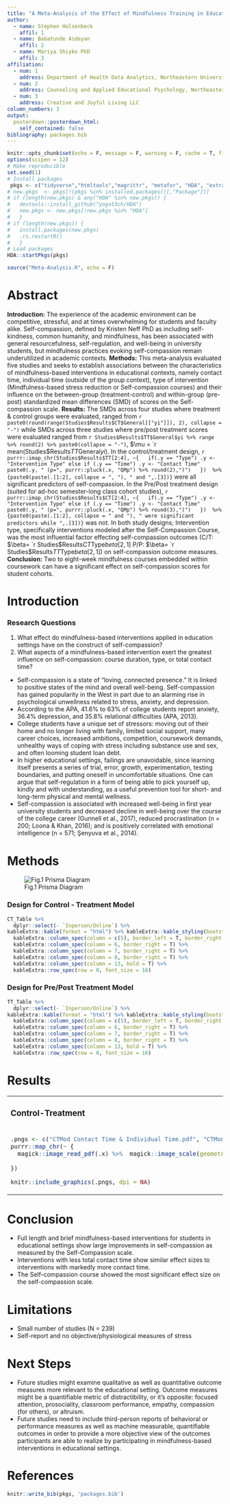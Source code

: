 ```yaml
---
title: "A Meta-Analysis of the Effect of Mindfulness Training in Education on Self-Compassion"
author:
  - name: Stephen Holsenbeck
    affil: 1
  - name: Babatunde Aideyan
    affil: 2
  - name: Mariya Shiyko PhD
    affil: 3
affiliation:
  - num: 1
    address: Department of Health Data Analytics, Northeastern University; Boston, MA
  - num: 2
    address: Counseling and Applied Educational Psychology, Northeastern University; Boston, MA
  - num: 3
    address: Creative and Joyful Living LLC
column_numbers: 3
output: 
  posterdown::posterdown_html:
    self_contained: false
bibliography: packages.bib
---
```


```r
knitr::opts_chunk$set(echo = F, message = F, warning = F, cache = T, fig.align = 'center', fig.height = 5, fig.width = 7.5, tidy = T, tidy.opts = list(width.cutoff = 80))
options(scipen = 12)
# Make reproducible
set.seed(1)
# Install packages
 pkgs <- c("tidyverse","htmltools","magrittr", "metafor", "HDA", "extrafont")
# new.pkgs  <- pkgs[!(pkgs %in% installed.packages()[,"Package"])]
# if (length(new.pkgs) & any("HDA" %in% new.pkgs)) {
#   devtools::install_github("yogat3ch/HDA")
#   new.pkgs <- new.pkgs[!new.pkgs %in% "HDA"]
#   }
# if (length(new.pkgs)) {
#   install.packages(new.pkgs)
#   .rs.restartR()
#   }
# Load packages
HDA::startPkgs(pkgs)
```
```r
source("Meta-Analysis.R", echo = F)

```

<link rel="stylesheet" href="pd.css">


# Abstract

**Introduction:** The experience of the academic environment can be competitive, stressful, and at times overwhelming for students and faculty alike. Self-compassion, defined by Kristen Neff PhD as including self-kindness, common humanity, and mindfulness, has been associated with general resourcefulness, self-regulation, and well-being in university students, but mindfulness practices evoking self-compassion remain underutilized in academic contexts. **Methods:** This meta-analysis evaluated five studies and seeks to establish associations between the characteristics of mindfulness-based interventions in educational contexts, namely contact time, individual time (outside of the group context), type of intervention (Mindfulness-based stress reduction or Self-compassion courses) and their influence on the between-group (treatment-control) and within-group (pre-post) standardized mean differences (SMD) of scores on the Self-compassion scale. **Results:** The SMDs across four studies where treatment & control groups were evaluated, ranged from `r  paste0(round(range(Studies$Results$CT$General[["yi"]]), 2), collapse = "-")` while SMDs across three studies where pre/post treatment scores were evaluated ranged from `r Studies$Results$TT$General$yi %>% range %>% round(2) %>% paste0(collapse = "-")`, $\mu = `r mean(Studies$Results$TT$General$yi) %>% round(2)`$.  In the control/treatment design, `r purrr::imap_chr(Studies$Results$TT[2:4], ~{
  if(.y == "Type") .y <- "Intervention Type" else if (.y == "Time") .y <- "Contact Time"
  paste0(.y, " (p=", purrr::pluck(.x, "QMp") %>% round(2),")")  
})  %>% {paste0(paste(.[1:2], collapse = ", "), " and ",.[3])}` were all significant predictors of self-compassion. In the Pre/Post treatment design  (suited for ad-hoc semester-long class cohort studies),  `r purrr::imap_chr(Studies$Results$CT[2:4], ~{
  if(.y == "Type") .y <- "Intervention Type" else if (.y == "Time") .y <- "Contact Time"
  paste0(.y, " (p=", purrr::pluck(.x, "QMp") %>% round(3),")")  
})  %>% {paste0(paste(.[1:2], collapse = " and "), " were significant predictors while ",.[3])}` was not. In both study designs; Intervention type, specifically interventions modeled after the Self-Compassion Course, was the most influential factor effecting self-compassion outcomes (C/T: $\beta= `r Studies$Results$CT$Type$beta[2 ,1] %>% round(2)`$ P/P: $\beta= `r Studies$Results$TT$Type$beta[2 ,1] %>% round(2)`$) on self-compassion outcome measures. **Conclusion:** Two to eight-week mindfulness courses embedded within coursework can have a significant effect on self-compassion scores for student cohorts.

# Introduction
### Research Questions
<ol>
<li>What effect do mindfulness-based interventions applied in education settings have on the construct of self-compassion?</li>
<li>What aspects of a mindfulness-based intervention exert the greatest influence on self-compassion: course duration, type, or total contact time?</li>
</ol>
 
- Self-compassion is a state of “loving, connected presence.” It is linked to positive states of the mind and overall well-being. Self-compassion has gained popularity in the West in part due to an alarming rise in psychological unwellness related to stress, anxiety, and depression. 
- According to the APA, 41.6% to 63% of college students report anxiety, 36.4% depression, and 35.8% relational difficulties (APA, 2013).
- College students have a unique set of stressors: moving out of their home and no longer living with family, limited social support, many career choices, increased ambitions, competition, coursework demands, unhealthy ways of coping with stress including substance use and sex, and often looming student loan debt.
- In higher educational settings, failings are unavoidable, since learning itself presents a series of trial, error, growth, experimentation, testing boundaries, and putting oneself in uncomfortable situations. One can argue that self-regulation in a form of being able to pick yourself up, kindly and with understanding, as a useful prevention tool for short- and long-term physical and mental wellness. 
- Self-compassion is associated with increased well-being in first year university students and decreased decline in well-being over the course of the college career (Gunnell et al., 2017), reduced procrastination (n = 200; Loona & Khan, 2016); and is positively correlated with emotional intelligence (n = 571; Şenyuva et al., 2014).

# Methods
![Fig.1 Prisma Diagram](PrismaDiagram.png)

### Design for Control - Treatment Model
```r

CT_Table %>%
  dplyr::select(- `Inperson/Online`) %>% 
kableExtra::kable(format = "html") %>% kableExtra::kable_styling(bootstrap_options = "striped", full_width = T, position = "center", font_size = 14) %>%
  kableExtra::column_spec(column = c(5), border_left = T, border_right = F) %>% 
  kableExtra::column_spec(column = 6, border_right = T) %>% 
  kableExtra::column_spec(column = 7, border_right = T) %>% 
  kableExtra::column_spec(column = 8, border_right = T) %>% 
  kableExtra::column_spec(column = 13, bold = T) %>%
  kableExtra::row_spec(row = 0, font_size = 16)
```

### Design for Pre/Post Treatment Model
```r
TT_Table %>%
  dplyr::select(- `Inperson/Online`) %>% 
kableExtra::kable(format = "html") %>% kableExtra::kable_styling(bootstrap_options = "striped", full_width = T, position = "center", font_size = 14) %>%
  kableExtra::column_spec(column = c(5), border_left = T, border_right = F) %>% 
  kableExtra::column_spec(column = 6, border_right = T) %>% 
  kableExtra::column_spec(column = 7, border_right = T) %>% 
  kableExtra::column_spec(column = 8, border_right = T) %>% 
  kableExtra::column_spec(column = 13, bold = T) %>%
  kableExtra::row_spec(row = 0, font_size = 16)
```
<!-- <iframe src="https://docs.google.com/spreadsheets/d/e/2PACX-1vS962Ys563I18H36KQWR2lg7l2wQbkh8Bkt-Ib0ler7ABdyIjA7wH8qgjSYj-SCE0Sn2wcm_HBEsgQY/pubhtml?gid=2047158368&amp;single=true&amp;widget=false&amp;chrome=false&amp;headers=false&amp;range=A1:N5" width="100%" height = "300px"></iframe> -->


# Results


<table style="width=100%">
<tbody>
<tr>
<td>

<h3 class="text-center">Control-Treatment</h3>
</td>
<td>
<h3 class="text-center">Pre/Post</h3>
</td>
</tr>
<tr>
<td>

```r
.pngs <- c("CTMod Contact Time & Individual Time.pdf", "CTMod Duration in Weeks.pdf", "CTMod Intervention Type.pdf")  %>% 
purrr::map_chr(~ {
  magick::image_read_pdf(.x) %>%  magick::image_scale(geometry = magick::geometry_size_pixels(width = 1336 / 2, preserve_aspect = T)) %>% {magick::image_write(., path = stringr::str_replace(.x, "\\.pdf$", ".png"))}
  
})

knitr::include_graphics(.pngs, dpi = NA)
```  
</td>
<td>
  
```r
.pngs <- c("TTMod Contact Time & Individual Time.pdf", "TTMod Duration in Weeks.pdf", "TTMod Intervention Type.pdf")  %>% 
purrr::map_chr(~ {
  magick::image_read_pdf(.x) %>%  magick::image_scale(geometry = magick::geometry_size_pixels(width = 1336 / 2, preserve_aspect = T)) %>% {magick::image_write(., path = stringr::str_replace(.x, "\\.pdf$", ".png"))}
  
})

knitr::include_graphics(.pngs, dpi = NA)
```
</td>
</tr>
</tbody>
</table>

# Conclusion

- Full length and brief mindfulness-based interventions for students in educational settings show large improvements in self-compassion as measured by the Self-Compassion scale. 
- Interventions with less total contact time show similar effect sizes to interventions with markedly more contact time. 
- The Self-compassion course showed the most significant effect size on the self-compassion scale.

# Limitations

- Small number of studies (N = 239)
- Self-report and no objective/physiological measures of stress

# Next Steps 
- Future studies might examine qualitative as well as quantitative outcome measures more relevant to the educational setting. Outcome measures might be a quantifiable metric of distractibility, or it’s opposite: focused attention, prosociality, classroom performance, empathy, compassion (for others), or altruism.
- Future studies need to include third-person reports of behavioral or performance measures as well as machine measurable, quantifiable outcomes in order to provide a more objective view of the outcomes participants are able to realize by participating in mindfulness-based interventions in educational settings. 

# References
```r
knitr::write_bib(pkgs, 'packages.bib')
```